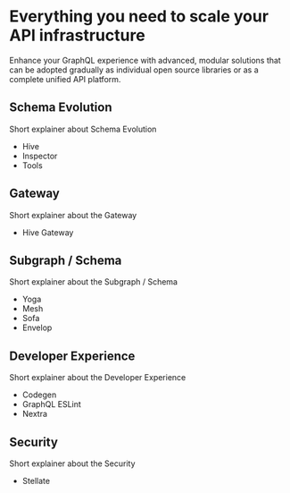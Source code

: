 <EcosystemHeader>

# Everything you need to scale your API infrastructure

Enhance your GraphQL experience with advanced, modular solutions that can be adopted gradually as
individual open source libraries or as a complete unified API platform.

</EcosystemHeader>

## Schema Evolution

Short explainer about Schema Evolution

- Hive
- Inspector
- Tools

## Gateway

Short explainer about the Gateway

- Hive Gateway

## Subgraph / Schema

Short explainer about the Subgraph / Schema

- Yoga
- Mesh
- Sofa
- Envelop

## Developer Experience

Short explainer about the Developer Experience

- Codegen
- GraphQL ESLint
- Nextra

## Security

Short explainer about the Security

- Stellate
